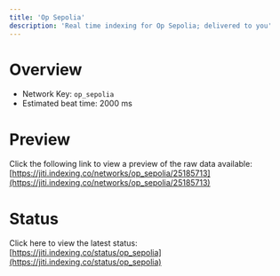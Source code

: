 ```yaml
---
title: 'Op Sepolia'
description: 'Real time indexing for Op Sepolia; delivered to you'
---
```


# Overview
- Network Key: `op_sepolia`
- Estimated beat time: 2000 ms

# Preview
Click the following link to view a preview of the raw data available: [https://jiti.indexing.co/networks/op_sepolia/25185713](https://jiti.indexing.co/networks/op_sepolia/25185713)

# Status
Click here to view the latest status: [https://jiti.indexing.co/status/op_sepolia](https://jiti.indexing.co/status/op_sepolia)
